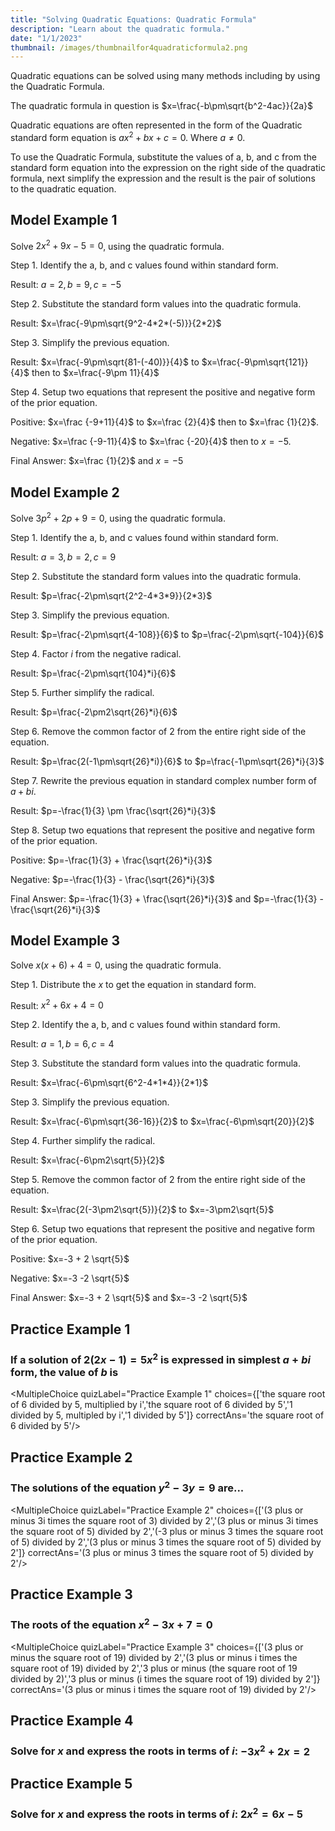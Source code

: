 ```yaml
---
title: "Solving Quadratic Equations: Quadratic Formula"
description: "Learn about the quadratic formula."
date: "1/1/2023"
thumbnail: /images/thumbnailfor4quadraticformula2.png
---
```

Quadratic equations can be solved using many methods including by using the Quadratic Formula.

The quadratic formula in question is $x=\frac{-b\pm\sqrt{b^2-4ac}}{2a}$

Quadratic equations are often represented in the form of the Quadratic standard form equation is $ax^2+bx+c=0$. Where $a\neq0$.


To use the Quadratic Formula, substitute the values of a, b, and c from the standard form equation into the expression on the right side of the quadratic formula, next simplify the expression and the result is the pair of solutions to the quadratic equation.

## Model Example 1

Solve $2x^2 + 9x - 5 = 0$, using the quadratic formula.

Step 1. Identify the a, b, and c values found within standard form.

Result: $a=2, b=9, c=-5$

Step 2. Substitute the standard form values into the quadratic formula.

Result: $x=\frac{-9\pm\sqrt{9^2-4*2*(-5)}}{2*2}$

Step 3. Simplify the previous equation.

Result: $x=\frac{-9\pm\sqrt{81-(-40)}}{4}$ to $x=\frac{-9\pm\sqrt{121}}{4}$ then to $x=\frac{-9\pm 11}{4}$

Step 4. Setup two equations that represent the positive and negative form of the prior equation.

Positive: $x=\frac {-9+11}{4}$ to $x=\frac {2}{4}$ then to $x=\frac {1}{2}$.

Negative: $x=\frac {-9-11}{4}$ to $x=\frac {-20}{4}$ then to $x= -5$.

Final Answer: $x=\frac {1}{2}$ and $x= -5$

## Model Example 2

Solve $3p^2 + 2p + 9 = 0$, using the quadratic formula.

Step 1. Identify the a, b, and c values found within standard form.

Result: $a=3, b=2, c=9$

Step 2. Substitute the standard form values into the quadratic formula.

Result: $p=\frac{-2\pm\sqrt{2^2-4*3*9}}{2*3}$

Step 3. Simplify the previous equation.

Result: $p=\frac{-2\pm\sqrt{4-108}}{6}$ to $p=\frac{-2\pm\sqrt{-104}}{6}$

Step 4. Factor $i$ from the negative radical.

Result: $p=\frac{-2\pm\sqrt{104}*i}{6}$

Step 5. Further simplify the radical.

Result: $p=\frac{-2\pm2\sqrt{26}*i}{6}$

Step 6. Remove the common factor of $2$ from the entire right side of the equation.

Result: $p=\frac{2(-1\pm\sqrt{26}*i)}{6}$ to $p=\frac{-1\pm\sqrt{26}*i}{3}$

Step 7. Rewrite the previous equation in standard complex number form of $a+bi$.

Result:  $p=-\frac{1}{3} \pm \frac{\sqrt{26}*i}{3}$

Step 8. Setup two equations that represent the positive and negative form of the prior equation.

Positive: $p=-\frac{1}{3} + \frac{\sqrt{26}*i}{3}$

Negative: $p=-\frac{1}{3} - \frac{\sqrt{26}*i}{3}$

Final Answer: $p=-\frac{1}{3} + \frac{\sqrt{26}*i}{3}$ and $p=-\frac{1}{3} - \frac{\sqrt{26}*i}{3}$

## Model Example 3

Solve $x(x+6)+4=0$, using the quadratic formula.

Step 1. Distribute the $x$ to get the equation in standard form.

Result: $x^2 + 6x + 4 = 0$

Step 2. Identify the a, b, and c values found within standard form.

Result: $a=1, b=6, c=4$

Step 3. Substitute the standard form values into the quadratic formula.

Result: $x=\frac{-6\pm\sqrt{6^2-4*1*4}}{2*1}$

Step 3. Simplify the previous equation.

Result: $x=\frac{-6\pm\sqrt{36-16}}{2}$ to $x=\frac{-6\pm\sqrt{20}}{2}$

Step 4. Further simplify the radical.

Result: $x=\frac{-6\pm2\sqrt{5}}{2}$

Step 5. Remove the common factor of $2$ from the entire right side of the equation.

Result: $x=\frac{2(-3\pm2\sqrt{5})}{2}$ to $x=-3\pm2\sqrt{5}$

Step 6. Setup two equations that represent the positive and negative form of the prior equation.

Positive: $x=-3 + 2 \sqrt{5}$

Negative: $x=-3 -2 \sqrt{5}$

Final Answer: $x=-3 + 2 \sqrt{5}$ and $x=-3 -2 \sqrt{5}$                                                          

## Practice Example 1                                                          

### If a solution of $2(2x - 1) = 5x^2$ is expressed in simplest $a + bi$ form, the value of $b$ is

<DesmosCalc divID="hgmghret"/>

<MultipleChoice quizLabel="Practice Example 1" choices={['the square root of 6 divided by 5, multiplied by i','the square root of 6 divided by 5','1 divided by 5, multipled by i','1 divided by 5']} correctAns='the square root of 6 divided by 5'/>

## Practice Example 2

### The solutions of the equation $y^2 - 3y = 9$ are...

<DesmosCalc divID="hgmghret"/>

<MultipleChoice quizLabel="Practice Example 2" choices={['(3 plus or minus 3i times the square root of 3) divided by 2','(3 plus or minus 3i times the square root of 5) divided by 2','(-3 plus or minus 3 times the square root of 5) divided by 2','(3 plus or minus 3 times the square root of 5) divided by 2']} correctAns='(3 plus or minus 3 times the square root of 5) divided by 2'/>


## Practice Example 3                                                        

### The roots of the equation $x^2 - 3x + 7 = 0$                                                          

<DesmosCalc divID="hgmgh564656463ret"/>                                                          

<MultipleChoice quizLabel="Practice Example 3" choices={['(3 plus or minus the square root of 19) divided by 2','(3 plus or minus i times the square root of 19) divided by 2','3 plus or minus (the square root of 19 divided by 2)','3 plus or minus (i times the square root of 19) divided by 2']} correctAns='(3 plus or minus i times the square root of 19) divided by 2'/>                                                          

## Practice Example 4                                                                                      

### Solve for $x$ and express the roots in terms of $i$: $-3x^2 + 2x = 2$                                                          

<DesmosCalc divID="hgm6653566464ghret"/>                                                          

<ShortResponse quizLabel="Practice Example 4" regex="^(?=.*1)(?=.*i)(?=.*5)(?=.*3).+" />                                                                                       

## Practice Example 5                                                         

### Solve for $x$ and express the roots in terms of $i$: $2x^2 = 6x -5$                                                          

<DesmosCalc divID="hgmgh645566546453ret"/>                                                          

<ShortResponse quizLabel="Practice Example 5" regex="^(?=.*3)(?=.*i)(?=.*2).+" />
